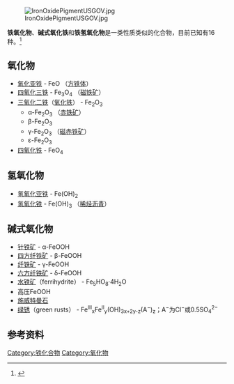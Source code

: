 [[File:IronOxidePigmentUSGOV.jpg|thumb]]

'''铁氧化物'''、'''碱式氧化铁'''和'''铁氢氧化物'''是一类性质类似的化合物，目前已知有16种。<ref>{{cite book
 | last = Cornell
 | first = RM
 | coauthors = Schwertmann, U
 | title = The iron oxides: structure, properties, reactions, occurrences and uses
 | year = 2003
 | publisher = Wiley VCH
 | id = ISBN 3-527-30274-3
}}</ref>

==氧化物== 
* [[氧化亚铁|氧化亚铁]] - FeO （[[方铁体|方铁体]]）
* [[四氧化三铁|四氧化三铁]] - Fe<sub>3</sub>O<sub>4</sub> （[[磁铁矿|磁铁矿]]）
* [[三氧化二铁|三氧化二铁]]（[[氧化铁|氧化铁]]）  - Fe<sub>2</sub>O<sub>3</sub>
** α-Fe<sub>2</sub>O<sub>3</sub> （[[赤铁矿|赤铁矿]]）
** β-Fe<sub>2</sub>O<sub>3</sub>
** γ-Fe<sub>2</sub>O<sub>3</sub> （[[磁赤铁矿|磁赤铁矿]]）
** ε-Fe<sub>2</sub>O<sub>3</sub>
*[[四氧化铁|四氧化铁]] - FeO<sub>4<sub>

==氢氧化物==
* [[氢氧化亚铁|氢氧化亚铁]] - Fe(OH)<sub>2</sub>
* [[氢氧化铁|氢氧化铁]] - Fe(OH)<sub>3</sub> （[[稀烃沥青|稀烃沥青]]）

==碱式氧化物==
* [[针铁矿|针铁矿]] - α-FeOOH
* [[四方纤铁矿|四方纤铁矿]] - β-FeOOH
* [[纤铁矿|纤铁矿]] - γ-FeOOH
* [[六方纤铁矿|六方纤铁矿]] - δ-FeOOH
* [[水铁矿|水铁矿]]（ferrihydrite） - Fe<sub>5</sub>HO<sub>8</sub>·4H<sub>2</sub>O
* 高压FeOOH
* [[施威特曼石|施威特曼石]]
* [[绿锈|绿锈]]（green rusts） - Fe<sup>III</sup><sub>x</sub>Fe<sup>II</sup><sub>y</sub>(OH)<sub>3x+2y-z</sub>(A<sup>−</sup>)<sub>z</sub>；A<sup>−</sup>为Cl<sup>−</sup>或0.5SO<sub>4</sub><sup>2−</sup>

==参考资料==
{{reflist}}
{{chemdab}}

{{Authority control}}
[[Category:铁化合物|Category:铁化合物]]
[[Category:氧化物|Category:氧化物]]